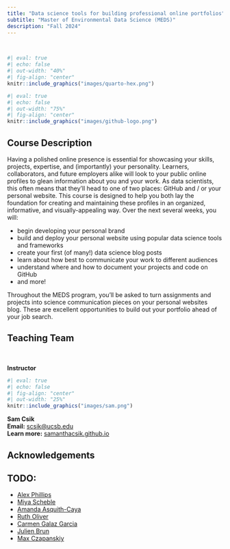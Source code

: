 ```yaml
---
title: "Data science tools for building professional online portfolios"
subtitle: "Master of Environmental Data Science (MEDS)"
description: "Fall 2024"
---
```


<br>

::: {.grid}
::: {.g-col-12 .g-col-md-6}
```r
#| eval: true
#| echo: false
#| out-width: "40%"
#| fig-align: "center"
knitr::include_graphics("images/quarto-hex.png")
```
:::

::: {.g-col-12 .g-col-md-6}
```r
#| eval: true
#| echo: false
#| out-width: "75%"
#| fig-align: "center"
knitr::include_graphics("images/github-logo.png")
```
:::
:::

## Course Description

Having a polished online presence is essential for showcasing your skills, projects, expertise, and (importantly) your personality. Learners, collaborators, and future employers alike will look to your public online profiles to glean information about you and your work. As data scientists, this often means that they'll head to one of two places: GitHub and / or your personal website. This course is designed to help you both lay the foundation for creating and maintaining these profiles in an organized, informative, and visually-appealing way. Over the next several weeks, you will:

- begin developing your personal brand
- build and deploy your personal website using popular data science tools and frameworks
- create your first (of many!) data science blog posts
- learn about how best to communicate your work to different audiences
- understand where and how to document your projects and code on GitHub
- and more!

Throughout the MEDS program, you'll be asked to turn assignments and projects into science communication pieces on your personal websites blog. These are excellent opportunities to build out your portfolio ahead of your job search. 

## Teaching Team

<br>

::: {.grid}
::: {.g-col-12 .g-col-md-12}

::: {.center-text .body-text-l}
**Instructor**
:::

```r
#| eval: true 
#| echo: false
#| fig-align: "center"
#| out-width: "25%" 
knitr::include_graphics("images/sam.png")
```

::: {.center-text}
[**Sam Csik**]{.teal-text}  
**Email:** [scsik@ucsb.edu](mailto::scsik@ucsb.edu)  
**Learn more:** [samanthacsik.github.io](https://samanthacsik.github.io/)  
:::

:::
:::

## Acknowledgements

::: {.callout-important}
## TODO: 
:::

- [Alex Phillips]()
- [Miya Scheble]()
- [Amanda Asquith-Caya]()
- [Ruth Oliver]()
- [Carmen Galaz Garcia]()
- [Julien Brun]()
- [Max Czapanskiy]()
